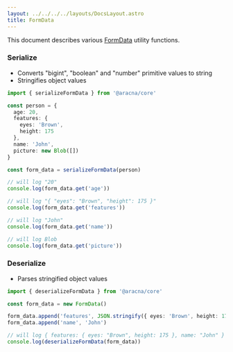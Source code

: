 ```yaml
---
layout: ../../../../layouts/DocsLayout.astro
title: FormData
---
```


This document describes various [FormData](https://developer.mozilla.org/en-US/docs/Web/API/FormData) utility functions.

### Serialize

- Converts "bigint", "boolean" and "number" primitive values to string
- Stringifies object values

```ts
import { serializeFormData } from '@aracna/core'

const person = {
  age: 20,
  features: {
    eyes: 'Brown',
    height: 175
  },
  name: 'John',
  picture: new Blob([])
}

const form_data = serializeFormData(person)

// will log "20"
console.log(form_data.get('age'))

// will log "{ "eyes": "Brown", "height": 175 }"
console.log(form_data.get('features'))

// will log "John"
console.log(form_data.get('name'))

// will log Blob
console.log(form_data.get('picture'))
```

### Deserialize

- Parses stringified object values

```ts
import { deserializeFormData } from '@aracna/core'

const form_data = new FormData()

form_data.append('features', JSON.stringify({ eyes: 'Brown', height: 175 }))
form_data.append('name', 'John')

// will log { features: { eyes: "Brown", height: 175 }, name: "John" }
console.log(deserializeFormData(form_data))
```

